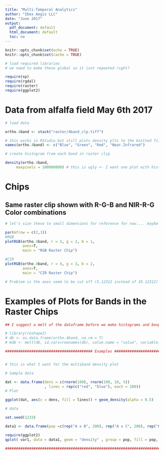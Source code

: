 ```yaml
---
title: "Multi-Temporal Analytics"
author: "Ibex Aegis LLC"
date: "June 2017"
output:
  pdf_document: default
  html_document: default
  toc: no
---
```



```r

knitr::opts_chunk$set(echo = TRUE)
knitr::opts_chunk$set(cache = TRUE)

```



```r
# load required libraries
# we need to make these global so it isnt repeated right?

require(sp)
require(rgdal)
require(raster)
require(ggplot2)

```


# Data from alfalfa field May 6th 2017


```r
# load data

ortho.4band <- stack("raster/4band_clp.tiff")

# this works in RStudio but still plots density plts to the knitted file with incorrect names!?
names(ortho.4band) <- c("Blue", "Green", "Red", "Near.Infrared")

```


```r
# create histogram from each band in raster clip

density(ortho.4band, 
     maxpixels = 100000000) # this is ugly <- I want one plot with hist curve for each band and better labels!

```

# Chips

## Same raster clip shown with R-G-B and NIR-R-G Color combinations


```r

# let's size these to small dimensions for reference for now.... maybe size of a quarter. no real info in the image. 

par(mfrow = c(2,1))
#RGB
plotRGB(ortho.4band, r = 3, g = 2, b = 1, 
        axes=T,
        main = "RGB Raster Chip")

#CIR
plotRGB(ortho.4band, r = 4, g = 3, b = 2, 
        axes=T,
        main = "CIR Raster Chip")

# Problem is the axes seem to be cut off (5.12312 instead of 35.12312)

```


# Examples of Plots for Bands in the Raster Chips



```r
## I suggest a melt of the dataframe before we make histograms and boxplots for computational efficiency but this will need some work

# library(reshape2)
# db <- as.data.frame(ortho.4band, na.rm = T)
# mdb <- melt(db, id.vars=rownames(db), value.name = "value", variable.name=colnames(db))

######################################## Examples #########################################################


# this is what I want for the multiband density plot

# Sample data

dat <- data.frame(dens = c(rnorm(100), rnorm(100, 10, 5))
                  , lines = rep(c("red", "blue"), each = 100))
# Plot

ggplot(dat, aes(x = dens, fill = lines)) + geom_density(alpha = 0.5)

# data 

set.seed(1233)

data1 <- data.frame(pop =c(rep("A x B", 200), rep("A x C", 200), rep("B x C", 200) ) ,   var1 =  c(rnorm(1000, 90,10), rnorm(1000, 50, 10), rnorm(1000, 20, 30)))

require(ggplot2)
qplot( var1, data = data1, geom = "density" , group = pop, fill = pop, alpha=.3) + theme_bw( )

####################################################################################


```
